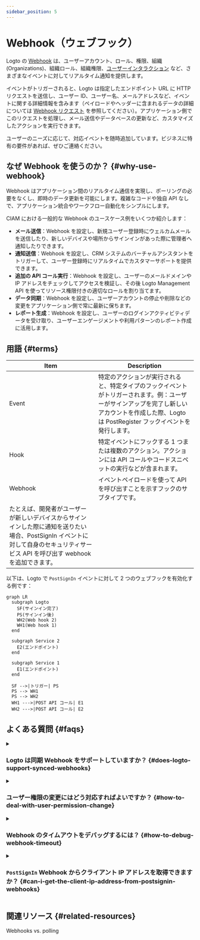 ```yaml
---
sidebar_position: 5
---
```


# Webhook（ウェブフック）

Logto の [Webhook](https://auth.wiki/webhook) は、ユーザーアカウント、ロール、権限、組織 (Organizations)、組織ロール、組織権限、[ユーザーインタラクション](/end-user-flows) など、さまざまなイベントに対してリアルタイム通知を提供します。

イベントがトリガーされると、Logto は指定したエンドポイント URL に HTTP リクエストを送信し、ユーザー ID、ユーザー名、メールアドレスなど、イベントに関する詳細情報を含みます（ペイロードやヘッダーに含まれるデータの詳細については [Webhook リクエスト](/developers/webhooks/webhooks-request) を参照してください）。アプリケーション側でこのリクエストを処理し、メール送信やデータベースの更新など、カスタマイズしたアクションを実行できます。

ユーザーのニーズに応じて、対応イベントを随時追加しています。ビジネスに特有の要件があれば、ぜひご連絡ください。

## なぜ Webhook を使うのか？ \{#why-use-webhook}

Webhook はアプリケーション間のリアルタイム通信を実現し、ポーリングの必要をなくし、即時のデータ更新を可能にします。複雑なコードや独自 API なしで、アプリケーション統合やワークフロー自動化をシンプルにします。

CIAM における一般的な Webhook のユースケース例をいくつか紹介します：

- **メール送信**：Webhook を設定し、新規ユーザー登録時にウェルカムメールを送信したり、新しいデバイスや場所からサインインがあった際に管理者へ通知したりできます。
- **通知送信**：Webhook を設定し、CRM システムのバーチャルアシスタントをトリガーして、ユーザー登録時にリアルタイムでカスタマーサポートを提供できます。
- **追加の API コール実行**：Webhook を設定し、ユーザーのメールドメインや IP アドレスをチェックしてアクセスを検証し、その後 Logto Management API を使ってリソース権限付きの適切なロールを割り当てます。
- **データ同期**：Webhook を設定し、ユーザーアカウントの停止や削除などの変更をアプリケーション側で常に最新に保ちます。
- **レポート生成**：Webhook を設定し、ユーザーのログインアクティビティデータを受け取り、ユーザーエンゲージメントや利用パターンのレポート作成に活用します。

## 用語 \{#terms}

| Item                                                                                                                                                                              | Description                                                                                                                                                                                      |
| --------------------------------------------------------------------------------------------------------------------------------------------------------------------------------- | ------------------------------------------------------------------------------------------------------------------------------------------------------------------------------------------------ |
| Event                                                                                                                                                                             | 特定のアクションが実行されると、特定タイプのフックイベントがトリガーされます。例：ユーザーがサインアップを完了し新しいアカウントを作成した際、Logto は PostRegister フックイベントを発行します。 |
| Hook                                                                                                                                                                              | 特定イベントにフックする 1 つまたは複数のアクション。アクションには API コールやコードスニペットの実行などが含まれます。                                                                         |
| Webhook                                                                                                                                                                           | イベントペイロードを使って API を呼び出すことを示すフックのサブタイプです。                                                                                                                      |
| たとえば、開発者がユーザーが新しいデバイスからサインインした際に通知を送りたい場合、PostSignIn イベントに対して自身のセキュリティサービス API を呼び出す webhook を追加できます。 |

以下は、Logto で `PostSignIn` イベントに対して 2 つのウェブフックを有効化する例です：

```mermaid
graph LR
  subgraph Logto
    SF(サインイン完了)
    PS(サインイン後)
    WH2(Web hook 2)
    WH1(Web hook 1)
  end

  subgraph Service 2
    E2(エンドポイント)
  end

  subgraph Service 1
    E1(エンドポイント)
  end

  SF -->|トリガー| PS
  PS --> WH1
  PS --> WH2
  WH1 --->|POST API コール| E1
  WH2 --->|POST API コール| E2

```

## よくある質問 \{#faqs}

<details>
<summary>

### Logto は同期 Webhook をサポートしていますか？ \{#does-logto-support-synced-webhooks}

</summary>

同期 Webhook を利用するとユーザーのサインインフローがよりスムーズになりますが、現時点では未対応です（将来的に対応予定です）。そのため、同期 Webhook に依存するシナリオは現状すべて異なる回避策が必要です。ご質問があればお気軽にご連絡ください。

</details>

<details>
<summary>

### ユーザー権限の変更にはどう対応すればよいですか？ \{#how-to-deal-with-user-permission-change}

</summary>

[ユーザー権限変更の管理](/authorization/global-api-resources/#optional-handle-user-permission-change) ガイドを参照してください。

</details>

<details>
<summary>

### Webhook のタイムアウトをデバッグするには？ \{#how-to-debug-webhook-timeout}

</summary>

Webhook を受信するエンドポイントは、Webhook を正常に受信したことを Logto に伝えるため、できるだけ早く 2xx レスポンスを返す必要があります。Webhook の処理ロジックはユーザーごとに大きく異なるため、処理が複雑すぎると数秒かかり、Logto Webhook がタイムアウトする場合があります。ベストプラクティスは独自のイベントキューを用意し、Logto Webhook を受信したらイベントをキューに挿入し、すぐに 2xx レスポンスを Logto に返すことです。その後、独自のワーカーでキュー内のタスクを順次処理します。ワーカーでエラーが発生した場合は、自身のサーバーで対応してください。

</details>

<details>
<summary>

### `PostSignIn` Webhook からクライアント IP アドレスを取得できますか？ \{#can-i-get-the-client-ip-address-from-postsignin-webhooks}

</summary>

はい、Webhook のペイロードで IP アドレスやユーザーエージェントなどを取得できます。現在サポートされていない情報が必要な場合は、GitHub issue でフィーチャーリクエストを作成するか、お問い合わせください。

</details>

## 関連リソース \{#related-resources}

<Url href="https://blog.logto.io/webhooks-vs-polling">Webhooks vs. polling</Url>

